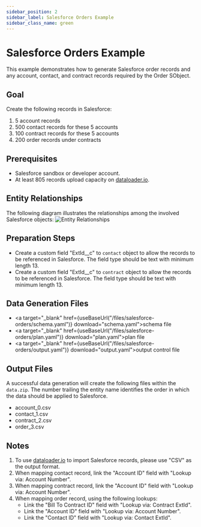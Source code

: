 ```yaml
---
sidebar_position: 2
sidebar_label: Salesforce Orders Example
sidebar_class_name: green
---
```


# Salesforce Orders Example

This example demonstrates how to generate Salesforce order records and any account, contact, and contract records required by the Order SObject.

## Goal
Create the following records in Salesforce:
1. 5 account records
2. 500 contact records for these 5 accounts
3. 100 contract records for these 5 accounts
4. 200 order records under contracts

## Prerequisites
- Salesforce sandbox or developer account.
- At least 805 records upload capacity on [dataloader.io](https://dataloader.io).

## Entity Relationships
The following diagram illustrates the relationships among the involved Salesforce objects:
![Entity Relationships](/img/samples/salesforce_order_diagram.png)

## Preparation Steps
- Create a custom field "ExtId__c" to `contact` object to allow the records to be referenced in Salesforce. The field type should be text with minimum length 13.
- Create a custom field "ExtId__c" to `contract` object to allow the records to be referenced in Salesforce. The field type should be text with minimum length 13.

## Data Generation Files
- <a target="_blank" href={useBaseUrl("/files/salesforce-orders/schema.yaml")} download="schema.yaml">schema file</a>
- <a target="_blank" href={useBaseUrl("/files/salesforce-orders/plan.yaml")} download="plan.yaml">plan file</a>
- <a target="_blank" href={useBaseUrl("/files/salesforce-orders/output.yaml")} download="output.yaml">output control file</a>

## Output Files
A successful data generation will create the following files within the `data.zip`. The number trailing the entity name identifies the order in which the data should be applied to Salesforce.
- account_0.csv
- contact_1.csv
- contract_2.csv
- order_3.csv

## Notes
1. To use [dataloader.io](https://dataloader.io) to import Salesforce records, please use "CSV" as the output format.
2. When mapping contact record, link the "Account ID" field with "Lookup via: Account Number".
3. When mapping contract record, link the "Account ID" field with "Lookup via: Account Number".
4. When mapping order record, using the following lookups:
    - Link the "Bill To Contract ID" field with "Lookup via: Contract ExtId".
    - Link the "Account ID" field with "Lookup via: Account Number".
    - Link the "Contact ID" field with "Lookup via: Contact ExtId".